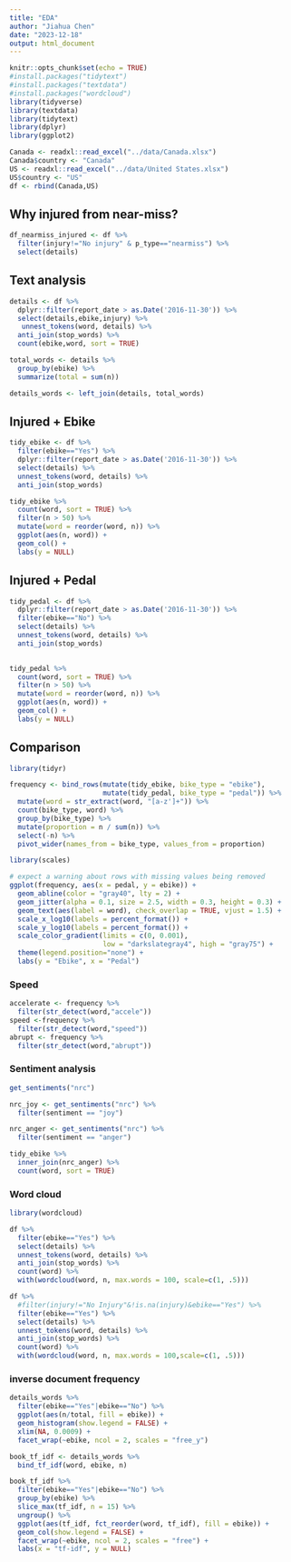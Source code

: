 ```yaml
---
title: "EDA"
author: "Jiahua Chen"
date: "2023-12-18"
output: html_document
---
```


```r
knitr::opts_chunk$set(echo = TRUE)
#install.packages("tidytext")
#install.packages("textdata")
#install.packages("wordcloud")
library(tidyverse)
library(textdata)
library(tidytext)
library(dplyr)
library(ggplot2)
```

```r
Canada <- readxl::read_excel("../data/Canada.xlsx")
Canada$country <- "Canada"
US <- readxl::read_excel("../data/United States.xlsx")
US$country <- "US"
df <- rbind(Canada,US)
```

## Why injured from near-miss?

```r
df_nearmiss_injured <- df %>% 
  filter(injury!="No injury" & p_type=="nearmiss") %>% 
  select(details)
```

## Text analysis

```r

details <- df %>% 
  dplyr::filter(report_date > as.Date('2016-11-30')) %>% 
  select(details,ebike,injury) %>% 
   unnest_tokens(word, details) %>%
  anti_join(stop_words) %>% 
  count(ebike,word, sort = TRUE) 

total_words <- details %>% 
  group_by(ebike) %>% 
  summarize(total = sum(n))

details_words <- left_join(details, total_words)
```

## Injured + Ebike

```r
tidy_ebike <- df %>% 
  filter(ebike=="Yes") %>%
  dplyr::filter(report_date > as.Date('2016-11-30')) %>% 
  select(details) %>% 
  unnest_tokens(word, details) %>%
  anti_join(stop_words) 

tidy_ebike %>%
  count(word, sort = TRUE) %>% 
  filter(n > 50) %>%
  mutate(word = reorder(word, n)) %>%
  ggplot(aes(n, word)) +
  geom_col() +
  labs(y = NULL)
```

## Injured + Pedal

```r
tidy_pedal <- df %>%
  dplyr::filter(report_date > as.Date('2016-11-30')) %>% 
  filter(ebike=="No") %>% 
  select(details) %>% 
  unnest_tokens(word, details) %>%
  anti_join(stop_words) 
  

tidy_pedal %>%
  count(word, sort = TRUE) %>% 
  filter(n > 50) %>%
  mutate(word = reorder(word, n)) %>%
  ggplot(aes(n, word)) +
  geom_col() +
  labs(y = NULL)

```

## Comparison

```r
library(tidyr)

frequency <- bind_rows(mutate(tidy_ebike, bike_type = "ebike"),
                       mutate(tidy_pedal, bike_type = "pedal")) %>% 
  mutate(word = str_extract(word, "[a-z']+")) %>%
  count(bike_type, word) %>%
  group_by(bike_type) %>%
  mutate(proportion = n / sum(n)) %>% 
  select(-n) %>% 
  pivot_wider(names_from = bike_type, values_from = proportion) 

```

```r
library(scales)

# expect a warning about rows with missing values being removed
ggplot(frequency, aes(x = pedal, y = ebike)) + 
  geom_abline(color = "gray40", lty = 2) +
  geom_jitter(alpha = 0.1, size = 2.5, width = 0.3, height = 0.3) +
  geom_text(aes(label = word), check_overlap = TRUE, vjust = 1.5) +
  scale_x_log10(labels = percent_format()) +
  scale_y_log10(labels = percent_format()) +
  scale_color_gradient(limits = c(0, 0.001), 
                       low = "darkslategray4", high = "gray75") +
  theme(legend.position="none") +
  labs(y = "Ebike", x = "Pedal")
```

### Speed

```r
accelerate <- frequency %>% 
  filter(str_detect(word,"accele"))
speed <-frequency %>% 
  filter(str_detect(word,"speed"))
abrupt <- frequency %>% 
  filter(str_detect(word,"abrupt"))
```

### Sentiment analysis

```r
get_sentiments("nrc")

nrc_joy <- get_sentiments("nrc") %>% 
  filter(sentiment == "joy")

nrc_anger <- get_sentiments("nrc") %>% 
  filter(sentiment == "anger")

tidy_ebike %>%
  inner_join(nrc_anger) %>%
  count(word, sort = TRUE)

```

### Word cloud

```r
library(wordcloud)

df %>% 
  filter(ebike=="Yes") %>% 
  select(details) %>% 
  unnest_tokens(word, details) %>%
  anti_join(stop_words) %>% 
  count(word) %>%
  with(wordcloud(word, n, max.words = 100, scale=c(1, .5)))

```

```r
df %>% 
  #filter(injury!="No Injury"&!is.na(injury)&ebike=="Yes") %>% 
  filter(ebike=="Yes") %>% 
  select(details) %>% 
  unnest_tokens(word, details) %>%
  anti_join(stop_words) %>% 
  count(word) %>%
  with(wordcloud(word, n, max.words = 100,scale=c(1, .5)))
```

### inverse document frequency

```r
details_words %>% 
  filter(ebike=="Yes"|ebike=="No") %>% 
  ggplot(aes(n/total, fill = ebike)) +
  geom_histogram(show.legend = FALSE) +
  xlim(NA, 0.0009) +
  facet_wrap(~ebike, ncol = 2, scales = "free_y")
```

```r
book_tf_idf <- details_words %>%
  bind_tf_idf(word, ebike, n)

book_tf_idf %>%
  filter(ebike=="Yes"|ebike=="No") %>% 
  group_by(ebike) %>%
  slice_max(tf_idf, n = 15) %>%
  ungroup() %>%
  ggplot(aes(tf_idf, fct_reorder(word, tf_idf), fill = ebike)) +
  geom_col(show.legend = FALSE) +
  facet_wrap(~ebike, ncol = 2, scales = "free") +
  labs(x = "tf-idf", y = NULL)
```
